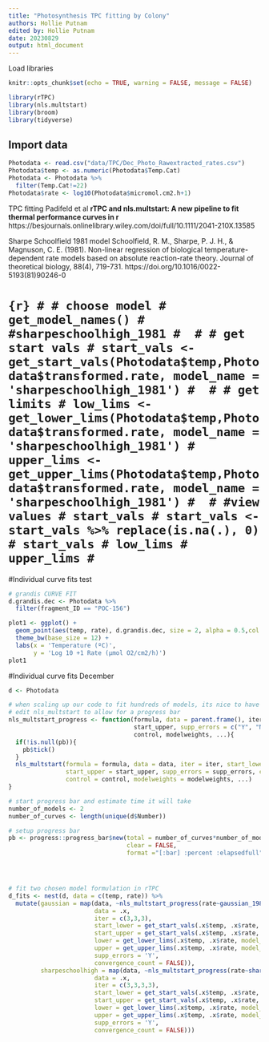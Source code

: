 ```yaml
---
title: "Photosynthesis TPC fitting by Colony"
authors: Hollie Putnam 
edited by: Hollie Putnam 
date: 20230829
output: html_document
---
```


Load libraries
```r
knitr::opts_chunk$set(echo = TRUE, warning = FALSE, message = FALSE)

library(rTPC)
library(nls.multstart)
library(broom)
library(tidyverse)
```

## Import data
```r
Photodata <- read.csv("data/TPC/Dec_Photo_Rawextracted_rates.csv")
Photodata$temp <- as.numeric(Photodata$Temp.Cat)
Photodata <- Photodata %>%
  filter(Temp.Cat!=22)
Photodata$rate <- log10(Photodata$micromol.cm2.h+1)
```

TPC fitting 
Padifeld et al **rTPC and nls.multstart: A new pipeline to fit thermal performance curves in r**  
https://besjournals.onlinelibrary.wiley.com/doi/full/10.1111/2041-210X.13585  

Sharpe Schoolfield 1981 model
Schoolfield, R. M., Sharpe, P. J. H., & Magnuson, C. E. (1981). Non-linear regression of biological temperature-dependent rate models based on absolute reaction-rate theory. Journal of theoretical biology, 88(4), 719-731. https://doi.org/10.1016/0022-5193(81)90246-0

# ```{r}
# # choose model
# get_model_names()
# #sharpeschoolhigh_1981
# 
# # get start vals
# start_vals <- get_start_vals(Photodata$temp,Photodata$transformed.rate, model_name = 'sharpeschoolhigh_1981')
# 
# # get limits
# low_lims <- get_lower_lims(Photodata$temp,Photodata$transformed.rate, model_name = 'sharpeschoolhigh_1981')
# upper_lims <- get_upper_lims(Photodata$temp,Photodata$transformed.rate, model_name = 'sharpeschoolhigh_1981')
# 
# #view values
# start_vals
# start_vals <- start_vals %>% replace(is.na(.), 0)
# start_vals
# low_lims
# upper_lims
# ```

#Individual curve fits test
```r
# grandis CURVE FIT
d.grandis.dec <- Photodata %>% 
  filter(fragment_ID == "POC-156")

plot1 <- ggplot() +
  geom_point(aes(temp, rate), d.grandis.dec, size = 2, alpha = 0.5,col = 'brown') +
  theme_bw(base_size = 12) +
  labs(x = 'Temperature (ºC)',
       y = 'Log 10 +1 Rate (µmol O2/cm2/h)')
plot1

```

#Individual curve fits December
```r

d <- Photodata

# when scaling up our code to fit hundreds of models, its nice to have a progress bar
# edit nls_multstart to allow for a progress bar
nls_multstart_progress <- function(formula, data = parent.frame(), iter, start_lower, 
                                   start_upper, supp_errors = c("Y", "N"), convergence_count = 100, 
                                   control, modelweights, ...){
  if(!is.null(pb)){
    pb$tick()
  }
  nls_multstart(formula = formula, data = data, iter = iter, start_lower = start_lower, 
                start_upper = start_upper, supp_errors = supp_errors, convergence_count = convergence_count, 
                control = control, modelweights = modelweights, ...)
}

# start progress bar and estimate time it will take
number_of_models <- 2
number_of_curves <- length(unique(d$Number))

# setup progress bar
pb <- progress::progress_bar$new(total = number_of_curves*number_of_models,
                                 clear = FALSE,
                                 format ="[:bar] :percent :elapsedfull")




# fit two chosen model formulation in rTPC
d_fits <- nest(d, data = c(temp, rate)) %>%
  mutate(gaussian = map(data, ~nls_multstart_progress(rate~gaussian_1987(temp = temp, rmax,topt,a),
                        data = .x,
                        iter = c(3,3,3),
                        start_lower = get_start_vals(.x$temp, .x$rate, model_name = 'gaussian_1987') - 1,
                        start_upper = get_start_vals(.x$temp, .x$rate, model_name = 'gaussian_1987') + 1,
                        lower = get_lower_lims(.x$temp, .x$rate, model_name = 'gaussian_1987'),
                        upper = get_upper_lims(.x$temp, .x$rate, model_name = 'gaussian_1987'),
                        supp_errors = 'Y',
                        convergence_count = FALSE)),
         sharpeschoolhigh = map(data, ~nls_multstart_progress(rate~sharpeschoolhigh_1981(temp = temp, r_tref,e,eh,th, tref = 15),
                        data = .x,
                        iter = c(3,3,3,3),
                        start_lower = get_start_vals(.x$temp, .x$rate, model_name = 'sharpeschoolhigh_1981') - 1,
                        start_upper = get_start_vals(.x$temp, .x$rate, model_name = 'sharpeschoolhigh_1981') + 1,
                        lower = get_lower_lims(.x$temp, .x$rate, model_name = 'sharpeschoolhigh_1981'),
                        upper = get_upper_lims(.x$temp, .x$rate, model_name = 'sharpeschoolhigh_1981'),
                        supp_errors = 'Y',
                        convergence_count = FALSE)))

```


